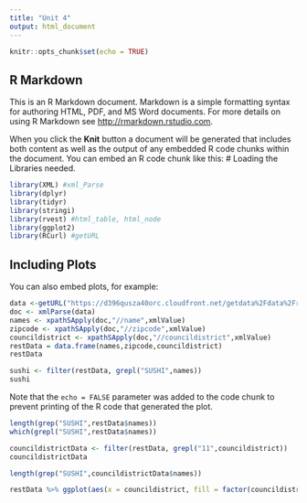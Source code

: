 ---
title: "Unit 4"
output: html_document
---

```{r setup, include=FALSE}
knitr::opts_chunk$set(echo = TRUE)
```

## R Markdown

This is an R Markdown document. Markdown is a simple formatting syntax for authoring HTML, PDF, and MS Word documents. For more details on using R Markdown see <http://rmarkdown.rstudio.com>.

When you click the **Knit** button a document will be generated that includes both content as well as the output of any embedded R code chunks within the document. You can embed an R code chunk like this:
# Loading the Libraries needed. 
```{r dependencys}
library(XML) #xml_Parse
library(dplyr)
library(tidyr)
library(stringi)
library(rvest) #html_table, html_node
library(ggplot2)
library(RCurl) #getURL
```

## Including Plots

You can also embed plots, for example:

```{r Scrapping}
data <-getURL("https://d396qusza40orc.cloudfront.net/getdata%2Fdata%2Frestaurants.xml")
doc <- xmlParse(data)
names <- xpathSApply(doc,"//name",xmlValue)
zipcode <- xpathSApply(doc,"//zipcode",xmlValue)
councildistrict <- xpathSApply(doc,"//councildistrict",xmlValue)
restData = data.frame(names,zipcode,councildistrict)
restData
```
```{r}
sushi <- filter(restData, grepl("SUSHI",names))
sushi
```

Note that the `echo = FALSE` parameter was added to the code chunk to prevent printing of the R code that generated the plot.
```{r}
length(grep("SUSHI",restData$names))
which(grepl("SUSHI",restData$names))
```


```{r}
councildistrictData <- filter(restData, grepl("11",councildistrict))
councildistrictData

length(grep("SUSHI",councildistrictData$names))
```
```{r}
restData %>% ggplot(aes(x = councildistrict, fill = factor(councildistrict))) + geom_bar(stat = "count")
```

